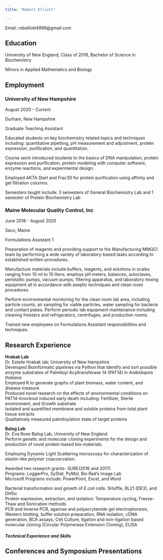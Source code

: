 ```yaml
---
title: "Robert Elliott"

---
```



Email: robelliott4996@gmail.com

## **Education**

University of New England, Class of 2018, Bachelor of Science in Biochemistry

Minors in Applied Mathematics and Biology


## **Employment**

### University of New Hampshire

August 2020 - Current

Durham, New Hampshire

Graduate Teaching Assistant

Educated students on key biochemistry related topics and techniques including: quantitative pipetting, pH measurement and adjustment, protein expression, purification, and quantitation.

Course work introduced students to the basics of DNA manipulation, protein expression and purification, protein modeling with computer software, enzyme reactions, and experimental design.

Employed AKTA Start and Frac30 for protein purification using affinity and gel filtration columns.

Semesters taught include: 3 semesters of General Biochemistry Lab and 1 semester of Protein Biochemistry Lab



### Maine Molecular Quality Control, Inc

June 2018 - August 2020

Saco, Maine

Formulations Assistant 1

Preparation of reagents and providing support to the Manufacturing MMQCI team by performing a wide variety of laboratory-based tasks according to established written procedures.

Manufacture materials include buffers, reagents, and solutions in scales ranging from 10 ml to 10 liters; employs pH meters, balances, autoclaves, peristaltic pumps, vacuum pumps, filtering apparatus, and laboratory mixing equipment all in accordance with aseptic techniques and clean room procedures.

Perform environmental monitoring for the clean room lab area, including particle
counts, air sampling for viable particles, water sampling for bacteria and contact plates.
Perform periodic lab equipment maintenance including cleaning freezers and refrigerators, centrifuges, and production rooms.

Trained new employees on Formulations Assistant responsibilities and techniques.


## **Research Experience**

**Hrabak Lab**  
Dr. Estelle Hrabak lab; University of New Hampshire  
Developed Bioinformatic pipelines via Python that identify and sort possible enzyme substrates of Palmitoyl Acyltransferase 14 (PAT14) in *Arabidopsis thaliana*  
Employed R to generate graphs of plant biomass, water content, and disease measure  
Produced novel research on the effects of environmental conditions on PAT14-knockout induced early death including: Fertilizer, Sterile environment, and Growth substrate  
Isolated and quantified membrane and soluble proteins from total plant tissue extracts  
Qualitatively measured palmitoylation state of target proteins  

**Balog Lab**  
Dr. Eva Rose Balog Lab; University of New England  
Perform genetic and molecular cloning experiments for the design and production of novel protein-based bio-materials.

Employing Dynamic Light Scattering microscopy for characterization of elastin-like polymer coaccervation.

Awarded two research grants- SURE(2016 and 2017)  
Programs: LoggerPro, SyStat, PyMol, Bio Rad’s Image Lab  
Microsoft Programs include: PowerPoint, Excel, and Word  

Bacterial transformation and growth of *E.coli* cells: SHuffle, BL21 (DE3), and DH5α  
Protein expression, extraction, and isolation: Temperature cycling, Freeze-Thaw and Sonication methods  
PCR and Inverse PCR, agarose and polyacrylamide gel electrophoresis, Western blotting, buffer solution preparation, RNA isolation, cDNA generation, BCA assays, Cell Culture, ligation and non-ligation based molecular cloning (Circular Polymerase Extension Cloning), ELISA  


##### **Technical Experience and Skills**

## **Conferences and Symposium Presentations**